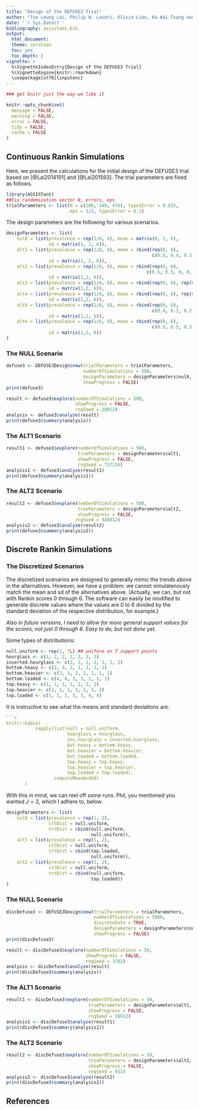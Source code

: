 ```yaml
---
title: "Design of the DEFUSE3 Trial"
author: "Tze Leung Lai, Philip W. Lavori, Olivia Liao, Ka Wai Tsang and Balasubramanian Narasimhan"
date: '`r Sys.Date()`'
bibliography: assistant.bib
output:
  html_document:
  theme: cerulean
  toc: yes
  toc_depth: 2
vignette: >
  %\VignetteIndexEntry{Design of the DEFUSE3 Trial}
  %\VignetteEngine{knitr::rmarkdown}
  \usepackage[utf8]{inputenc}
---
```


```r
### get knitr just the way we like it

knitr::opts_chunk$set(
  message = FALSE,
  warning = FALSE,
  error = FALSE,
  tidy = FALSE,
  cache = FALSE
)
```

## Continuous Rankin Simulations

Here, we present the calculations for the initial design of the
DEFUSE3 trial based on [@Lai2014191] and [@Lai201593]. The trial
parameters are fixed as follows.


```r
library(ASSISTant)
##Fix randomization vector N, errors, eps
trialParameters <- list(N = c(200, 340, 476), type1Error = 0.025,
                        eps = 1/2, type2Error = 0.1)
```

The design parameters are the following for various scenarios.

```r
designParameters <- list(
    nul0 = list(prevalence = rep(1/6, 6), mean = matrix(0, 2, 6),
                sd = matrix(1, 2, 6)),
    alt1 = list(prevalence = rep(1/6, 6), mean = rbind(rep(0, 6),
                                                       c(0.5, 0.4, 0.3, 0, 0, 0)),
                sd = matrix(1, 2, 6)),
    alt2 = list(prevalence = rep(1/6, 6), mean = rbind(rep(0, 6),
                                                     c(0.5, 0.5, 0, 0, 0, 0)),
                sd = matrix(1,2, 6)),
    alt3 = list(prevalence = rep(1/6, 6), mean = rbind(rep(0, 6), rep(0.36, 6)),
                sd = matrix(1,2, 6)),
    alt4 = list(prevalence = rep(1/6, 6), mean = rbind(rep(0, 6), rep(0.30, 6)),
                sd = matrix(1,2, 6)),
    alt5 = list(prevalence = rep(1/6, 6), mean = rbind(rep(0, 6),
                                                       c(0.4, 0.3, 0.2, 0, 0, 0)),
                sd = matrix(1,2, 6)),
    alt6 = list(prevalence = rep(1/6, 6), mean = rbind(rep(0, 6),
                                                       c(0.5, 0.5, 0.3, 0.3, 0.1, 0.1)),
                sd = matrix(1,2, 6))
)
```

### The NULL Scenario

```r
defuse3 <- DEFUSE3Design$new(trialParameters = trialParameters,
                             numberOfSimulations = 500,
                             designParameters = designParameters$nul0,
                             showProgress = FALSE)
print(defuse3)
```

```r
result <- defuse3$explore(numberOfSimulations = 500,
                          showProgress = FALSE,
                          rngSeed = 28912)
analysis <- defuse3$analyze(result)
print(defuse3$summary(analysis))
```

### The ALT1 Scenario

```r
result1 <- defuse3$explore(numberOfSimulations = 500,
                           trueParameters = designParameters$alt1,
                           showProgress = FALSE,
                           rngSeed = 737218)
analysis1 <- defuse3$analyze(result1)
print(defuse3$summary(analysis1))
```

### The ALT2 Scenario

```r
result2 <- defuse3$explore(numberOfSimulations = 500,
                           trueParameters = designParameters$alt2,
                           showProgress = FALSE,
                          rngSeed = 928812)
analysis2 <- defuse3$analyze(result2)
print(defuse3$summary(analysis2))
```

## Discrete Rankin Simulations

### The Discretized Scenarios 

The discretized scenarios are designed to generally mimic the trends
above in the alternatives. However, we have a problem: we cannot
simulatenously match the mean and sd of the alternatives
above. (Actually, we can, but not with Rankin scores 0 through 6. The
software can easily be modified to generate discrete values where the
values are 0 to 6 divided by the standard deviation of the respective
distribution, for example.)  

_Also in future versions, I need to allow for more general support
values for the scores, not just 0 through 6. Easy to do, but not done
yet._


Some types of distributions:

```r
null.uniform <- rep(1, 7L) ## uniform on 7 support points
hourglass <- c(1, 2, 2, 1, 2, 2, 1)
inverted.hourglass <- c(2, 1, 1, 2, 1, 1, 2)
bottom.heavy <- c(2, 2, 2, 1, 1, 1, 1)
bottom.heavier <- c(3, 3, 2, 2, 1, 1, 1)
bottom.loaded <- c(4, 4, 3, 3, 2, 1, 1)
top.heavy <- c(1, 1, 1, 1, 2, 2, 2)
top.heavier <- c(1, 1, 1, 2, 2, 3, 3)
top.loaded <- c(1, 1, 2, 3, 3, 4, 4)
```

It is instructive to see what the means and standard deviations are. 

```r
```r
knitr::kable(
           sapply(list(null = null.uniform,
                       hourglass = hourglass,
                       inv.hourglass = inverted.hourglass,
                       bot.heavy = bottom.heavy,
                       bot.heavier = bottom.heavier,
                       bot.loaded = bottom.loaded,
                       top.heavy = top.heavy,
                       top.heavier = top.heavier,
                       top.loaded = top.loaded),
                  computeMeanAndSD)
       )
```

With this in mind, we can reel off some runs. Phil, you mentioned you
wanted $J = 2$, which I adhere to, below.

```r
designParameters <- list(
    nul0 = list(prevalence = rep(1, 2),
                ctlDist = null.uniform,
                trtDist = cbind(null.uniform,
                                null.uniform)),
    alt1 = list(prevalence = rep(1, 2), 
                ctlDist = null.uniform,
                trtDist = cbind(top.loaded,
                                null.uniform)),
    alt2 = list(prevalence = rep(1, 2), 
                ctlDist = null.uniform,
                trtDist = cbind(null.uniform,
                                top.loaded))
)
```

### The NULL Scenario

```r
discDefuse3 <- DEFUSE3Design$new(trialParameters = trialParameters,
                                 numberOfSimulations = 5000,
                                 discreteData = TRUE,
                                 designParameters = designParameters$nul0,
                                 showProgress = FALSE)
print(discDefuse3)
```

```r
result <- discDefuse3$explore(numberOfSimulations = 50,
                              showProgress = FALSE,
                              rngSeed = 3783)
analysis <- discDefuse3$analyze(result)
print(discDefuse3$summary(analysis))
```

### The ALT1 Scenario

```r
result1 <- discDefuse3$explore(numberOfSimulations = 50,
                               trueParameters = designParameters$alt1,
                               showProgress = FALSE,
                               rngSeed = 28912)
analysis1 <- discDefuse3$analyze(result1)
print(discDefuse3$summary(analysis1))
```

### The ALT2 Scenario

```r
result2 <- discDefuse3$explore(numberOfSimulations = 50,
                               trueParameters = designParameters$alt2,
                               showProgress = FALSE,
                               rngSeed = 931)
analysis2 <- discDefuse3$analyze(result2)
print(discDefuse3$summary(analysis2))
```

## References
